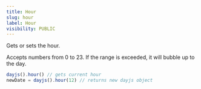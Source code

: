 ```yaml
---
title: Hour
slug: hour
label: Hour
visibility: PUBLIC
---
```


Gets or sets the hour.

Accepts numbers from 0 to 23. If the range is exceeded, it will bubble up to the day.

```js
dayjs().hour() // gets current hour
newDate = dayjs().hour(12) // returns new dayjs object
```